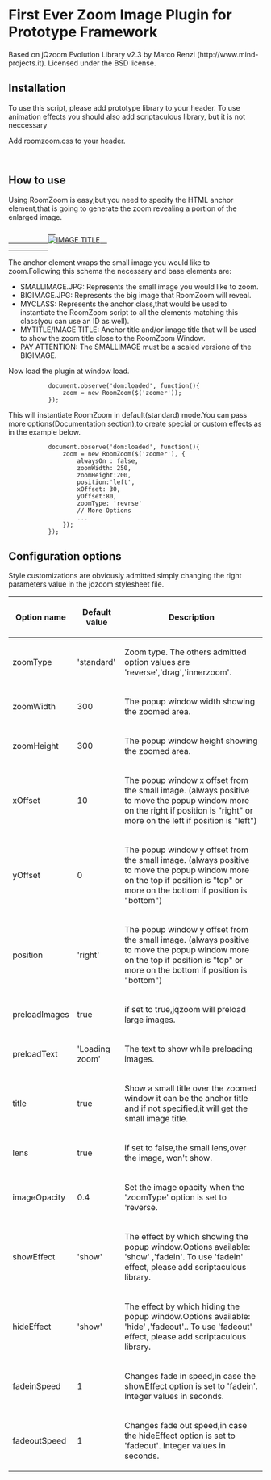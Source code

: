 = First Ever Zoom Image Plugin for Prototype Framework =

Based on jQzoom Evolution Library v2.3 by Marco Renzi (http://www.mind-projects.it). Licensed under the BSD license.

== Installation ==

To use this script, please add prototype library to your header. To use animation effects you should also add scriptaculous library, but it is not neccessary

            <script type='text/javascript' src='js/prototype.js'></script>  
            <script type='text/javascript' src='js/roomzoom.js'></script>
            <script type="text/javascript" src="http://script.aculo.us/scriptaculous.js"></script>

Add roomzoom.css to your header.

            <link rel="stylesheet" type="text/css" href="roomzoom.css">  

== How to use ==

Using RoomZoom is easy,but you need to specify the HTML anchor element,that is going to generate the zoom revealing a portion of the enlarged image.

            <a href="images/BIGIMAGE.JPG" class="MYCLASS" title="MYTITLE">  
            <img src="images/SMALLIMAGE.JPG" title="IMAGE TITLE">  
            </a>

The anchor element wraps the small image you would like to zoom.Following this schema the necessary and base elements are:

* SMALLIMAGE.JPG: Represents the small image you would like to zoom.
* BIGIMAGE.JPG: Represents the big image that RoomZoom will reveal.
* MYCLASS: Represents the anchor class,that would be used to instantiate the RoomZoom script to all the elements matching this class(you can use an ID as well).
* MYTITLE/IMAGE TITLE: Anchor title and/or image title that will be used to show the zoom title close to the RoomZoom Window.
* PAY ATTENTION: The SMALLIMAGE must be a scaled versione of the BIGIMAGE.

Now load the plugin at window load.

            document.observe('dom:loaded', function(){
                zoom = new RoomZoom($('zoomer'));
            });   

This will instantiate RoomZoom in default(standard) mode.You can pass more options(Documentation section),to create special or custom effects as in the example below.

            document.observe('dom:loaded', function(){
                zoom = new RoomZoom($('zoomer'), {
                    alwaysOn : false,  
                    zoomWidth: 250,  
                    zoomHeight:200,  
                    position:'left',  
                    xOffset: 30,  
                    yOffset:80,
                    zoomType: 'revrse'
                    // More Options
                    ...
                });
            }); 

== Configuration options ==

Style customizations are obviously admitted simply changing the right parameters value in the jqzoom stylesheet file.

{| border="1"
|-
!Option name
!Default value
!Description
|-
|zoomType
|'standard'
|Zoom type. The others admitted option values are 'reverse','drag','innerzoom'.
|-
|zoomWidth
|300
|The popup window width showing the zoomed area.
|-
|zoomHeight
|300
|The popup window height showing the zoomed area.
|-
|xOffset
|10
|The popup window x offset from the small image. (always positive to move the popup window more on the right if position is "right" or more on the left if position is "left")
|-
|yOffset
|0
|The popup window y offset from the small image. (always positive to move the popup window more on the top if position is "top" or more on the bottom if position is "bottom")
|-
|position
|'right'
|The popup window y offset from the small image. (always positive to move the popup window more on the top if position is "top" or more on the bottom if position is "bottom")
|-
|preloadImages
|true
|if set to true,jqzoom will preload large images.
|-
|preloadText
|'Loading zoom'
|The text to show while preloading images.
|-
|title
|true
|Show a small title over the zoomed window it can be the anchor title and if not specified,it will get the small image title.
|-
|lens
|true
|if set to false,the small lens,over the image, won't show.
|-
|imageOpacity
|0.4
|Set the image opacity when the 'zoomType' option is set to 'reverse.
|-
|showEffect
|'show'
|The effect by which showing the popup window.Options available: 'show' ,'fadein'. To use 'fadein' effect, please add scriptaculous library.
|-
|hideEffect
|'show'
|The effect by which hiding the popup window.Options available: 'hide' ,'fadeout'.. To use 'fadeout' effect, please add scriptaculous library.
|-
|fadeinSpeed
|1
|Changes fade in speed,in case the showEffect option is set to 'fadein'. Integer values in seconds.
|-
|fadeoutSpeed
|1
|Changes fade out speed,in case the hideEffect option is set to 'fadeout'. Integer values in seconds.
|}